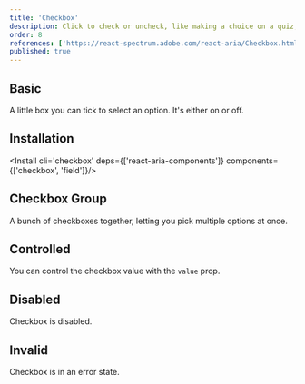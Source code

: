 ```yaml
---
title: 'Checkbox'
description: Click to check or uncheck, like making a choice on a quiz, simple and straightforward for quick decisions.
order: 8
references: ['https://react-spectrum.adobe.com/react-aria/Checkbox.html#props']
published: true
---
```


## Basic

A little box you can tick to select an option. It's either on or off.

<How toUse='forms/checkbox-demo' />

## Installation

<Install cli='checkbox' deps={['react-aria-components']} components={['checkbox', 'field']}/>


## Checkbox Group

A bunch of checkboxes together, letting you pick multiple options at once.

<How toUse='forms/checkbox-group-demo' />

## Controlled
You can control the checkbox value with the `value` prop.
<How minW72 toUse="forms/checkbox-controlled-demo" />

## Disabled

Checkbox is disabled.

<How toUse='forms/checkbox-disabled-demo' />

## Invalid

Checkbox is in an error state.

<How toUse='forms/checkbox-invalid-demo' />
